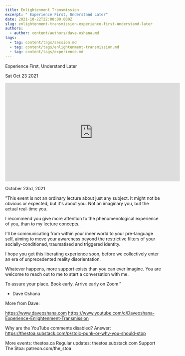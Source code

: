 ```yaml
---
title: Enlightenment Transmission
excerpt: " Experience First, Understand Later"
date: 2021-10-22T22:00:00.000Z
slug: enlightenment-transmission-experience-first-understand-later
authors:
  - author: content/authors/dave-oshana.md
tags:
  - tag: content/tags/session.md
  - tag: content/tags/enlightenment-transmission.md
  - tag: content/tags/experience.md
---
```




 Experience First, Understand Later

Sat Oct 23 2021

<iframe width="560" height="315" src="https://www.youtube.com/embed/LD_1gdOBaXg" title="Enlightenment Transmission: Experience First, Understand Later w/ Dave Oshana" frameborder="0" allow="accelerometer; autoplay; clipboard-write; encrypted-media; gyroscope; picture-in-picture" allowfullscreen ></iframe>

October 23rd, 2021

"This event is not an ordinary lecture about just any subject. It might not be obvious or expected, but it's about you. Not an imaginary you, but the actual real-time you.

I recommend you give more attention to the phenomenological experience of you, than to my lecture concepts.

I'll be communicating from within your inner world to your pre-language self, aiming to move your awareness beyond the restrictive filters of your socially-conditioned, traumatised and triggered identity.

I hope you get this liberating experience soon, before we collectively enter an era of unprecedented reality disorientation.

Whatever happens, more support exists than you can ever imagine. You are welcome to reach out to me to start a conversation with me.

To assure your place. Book early. Arrive early on Zoom." 

- Dave Oshana

More from Dave: 

https://www.daveoshana.com
https://www.youtube.com/c/Daveoshana-Experience-Enlightenment-Transmission

Why are the YouTube comments disabled? Answer: https://thestoa.substack.com/p/stoic-punk-or-why-you-should-stop

More events: thestoa.ca 
Regular updates: thestoa.substack.com 
Support The Stoa: patreon.com/the_stoa


